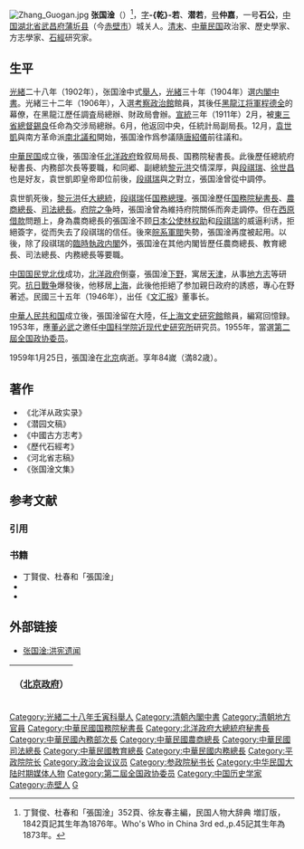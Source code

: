 {{Otheruses|other=名为张石公的其他人物|张石公}}
[[File:Zhang_Guogan.jpg|thumb]]
'''张国淦'''（{{bd|1876年|7月7日|1959年|1月25日|catIdx=Z}}）<ref>丁賢俊、杜春和「張国淦」352頁、徐友春主編，民国人物大辞典 増訂版，1842頁記其生年為1876年。Who's Who in China 3rd ed.,p.45記其生年為1873年。</ref>，[[表字|字]]'''-{乾}-若'''、'''潜若'''，[[号|号]]'''仲嘉'''，一号'''石公'''，[[中国|中国]][[湖北省|湖北省]][[武昌府|武昌府]][[蒲圻县|蒲圻县]]（今[[赤壁市|赤壁市]]）城关人。[[清|清末]]、[[中華民国|中華民国]]政治家、歷史學家、方志學家、[[石經|石經]]研究家。

== 生平 ==
[[光緒|光緒]]二十八年（1902年），张国淦中式[[舉人|舉人]]，[[光緒|光緒]]三十年（1904年）選[[内閣中書|内閣中書]]。光緒三十二年（1906年），入選[[考察政治館|考察政治館]]館員，其後任[[黑龍江将軍|黑龍江将軍]][[程德全|程德全]]的幕僚，在黑龍江歷任調査局總辦、財政局會辦。[[宣統|宣統]]三年（1911年）2月，被[[東三省總督|東三省總督]][[錫良|錫良]]任命為交涉局總辦。6月，他返回中央，任統計局副局長。12月，[[袁世凱|袁世凱]]與南方革命派[[南北議和|南北議和]]開始，張国淦作爲参議隨[[唐紹儀|唐紹儀]]前往議和。

[[中華民国|中華民国]]成立後，張国淦任[[北洋政府|北洋政府]]銓叙局局長、国務院秘書長。此後歷任總統府秘書長、内務部次長等要職，和同郷、副總統[[黎元洪|黎元洪]]交情深厚，與[[段祺瑞|段祺瑞]]、[[徐世昌|徐世昌]]也是好友，袁世凱即皇帝即位前後，[[段祺瑞|段祺瑞]]與之對立，張国淦曾從中調停。

袁世凱死後，[[黎元洪|黎元洪]]任[[大總統|大總統]]，[[段祺瑞|段祺瑞]]任[[国務總理|国務總理]]。張国淦歷任[[国務院秘書長|国務院秘書長]]、[[農商總長|農商總長]]、[[司法總長|司法總長]]。[[府院之争|府院之争]]時，張国淦曾為維持府院關係而奔走調停。但在[[西原借款|西原借款]]問題上，身為農商總長的張国淦不顾[[日本|日本]][[公使|公使]][[林权助|林权助]]和[[段祺瑞|段祺瑞]]的威逼利诱，拒絕簽字，從而失去了段祺瑞的信任。後來[[皖系軍閥|皖系軍閥]]失勢，張国淦再度被起用。以後，除了段祺瑞的[[臨時執政内閣|臨時執政内閣]]外，張国淦在其他内閣皆歷任農商總長、教育總長、司法總長、内務總長等要職。

[[中国国民党|中国国民党]][[北伐|北伐]]成功，[[北洋政府|北洋政府]]倒臺，張国淦[[下野|下野]]，寓居[[天津市|天津]]，从事[[地方志|地方志]]等研究。[[抗日戰争|抗日戰争]]爆發後，他移居[[上海市|上海]]，此後他拒絕了参加親日政府的誘惑，專心在野著述。民國三十五年（1946年），出任《[[文汇报_(香港)|文汇报]]》董事长。

[[中華人民共和国|中華人民共和国]]成立後，張国淦留在大陸，任[[上海文史研究館|上海文史研究館]]館員，編寫回憶録。1953年，應[[董必武|董必武]]之邀任[[中国科学院近现代史研究所|中国科学院近现代史研究所]]研究员。1955年，當選[[第二屆全国政协委员|第二屆全国政协委员]]。

1959年1月25日，張国淦在[[北京市|北京]]病逝。享年84嵗（満82歳）。

== 著作 ==
*《北洋从政实录》
*《潜园文稿》
*《中國古方志考》
*《歷代石經考》
*《河北省志稿》
*《张国淦文集》

== 参考文献 ==
=== 引用 ===
{{Reflist}}

=== 书籍 ===
* 丁賢俊、杜春和「張国淦」{{Cite book<!--|和書--> |author = [[中国社会科学院|中国社会科学院]]近代史研究所 |title = 民国人物傳 第2卷 |year = 1980 |publisher = [[中華書局|中華書局]] |isbn = }}
* {{Cite book<!--|和書--> |author = 徐友春主編 |title = 民国人物大辞典 増訂版 |year = 2007 |publisher = 河北人民出版社|isbn = 978-7-202-03014-1}}
* {{Cite book<!--|和書--> |author = 劉寿林等 編 |title = 民国職官年表 |year = 1995 |publisher = 中華書局 |isbn = 7-101-01320-1}}

== 外部链接 ==
* [https://web.archive.org/web/20070504224611/http://www.edubridge.com/erxiantang/library/hongxianyiwen.htm 张国淦:洪宪遗闻]

{| class="wikitable" style="margin:0 auto"
|- 
! {{ROC-1912}}（[[中华民国北京政府|北京政府]]）
{{先代次代|教育總長|<small>1916年4月 - 6月</small>|[[張一麐|張一麐]]|[[孫洪伊|孫洪伊]]}}
{{先代次代|農商總長（署理）|<small>1916年6月 - 7月</small>|[[章宗祥|章宗祥]]|[[谷鍾秀|谷鍾秀]]}}
{{先代次代|總統府秘書長|<small>1916年6月 - 7月</small>|[[阮忠枢|阮忠枢]]<br>（總統府内史監）|[[丁佛言|丁佛言]]}}
{{先代次代|農商總長|<small>1917年7月 - 11月</small>|[[李盛鐸|李盛鐸]]|[[田文烈|田文烈]]}}
{{先代次代|[[平政院院長|平政院院長]]|<small>1920年10月 - 1922年6月|[[夏壽康|夏壽康]]|[[汪大燮|汪大燮]]}}
{{先代次代|農商總長（署理）|<small>1922年6月 - 8月</small>|[[齊耀珊|齊耀珊]]|[[盧信|盧信]]}} 
{{先代次代|司法總長|<small>1924年9月 - 10月</small>|[[王寵惠|王寵惠]]|[[張耀曾|張耀曾]]}}
{{先代次代|司法總長|<small>1926年5月 - 6月</small>|[[王文豹|王文豹]]|[[羅文榦|羅文榦]]}}
{{先代次代|内務總長（署理）|<small>1926年7月 - 10月</small>|[[田應璜|田應璜]]|[[湯爾和|湯爾和]]}}
|}
{{清朝欽命憲政編查館職官}}
{{中華民國內政部部長}}
{{中華民國法務部部長}}
{{中華民國教育部部長}}
{{中国国家图书馆馆长}}
{{北京市市长}}
{{武汉市市长}}
{{authority control}}

{{DEFAULTSORT:Zhang張}}
[[Category:光緒二十八年壬寅科舉人|Category:光緒二十八年壬寅科舉人]]
[[Category:清朝內閣中書|Category:清朝內閣中書]]
[[Category:清朝地方官員|Category:清朝地方官員]]
[[Category:中華民國国務院秘書長|Category:中華民國国務院秘書長]]
[[Category:北洋政府大總統府秘書長|Category:北洋政府大總統府秘書長]]
[[Category:中華民國內務部次長|Category:中華民國內務部次長]]
[[Category:中華民國農商總長|Category:中華民國農商總長]]
[[Category:中華民國司法總長|Category:中華民國司法總長]]
[[Category:中華民國教育總長|Category:中華民國教育總長]]
[[Category:中華民國内務總長|Category:中華民國内務總長]]
[[Category:平政院院长|Category:平政院院长]]
[[Category:政治会议议员|Category:政治会议议员]]
[[Category:参政院秘书长|Category:参政院秘书长]]
[[Category:中华民国大陆时期媒体人物|Category:中华民国大陆时期媒体人物]]
[[Category:第二屆全国政协委员|Category:第二屆全国政协委员]]
[[Category:中国历史学家|Category:中国历史学家]]
[[Category:赤壁人|Category:赤壁人]]
[[Category:張姓|G]]